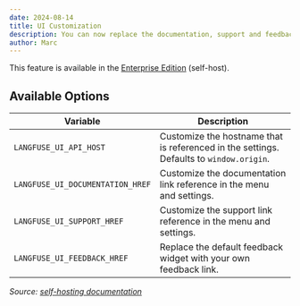 ```yaml
---
date: 2024-08-14
title: UI Customization
description: You can now replace the documentation, support and feedback links in the UI with references to your internal resources. This helps roll out Langfuse in your organization and ensures that users can find the information they need.
author: Marc
---
```



<ChangelogHeader />

This feature is available in the [Enterprise Edition](/docs/open-source) (self-host).

## Available Options

| Variable                         | Description                                                                             |
| -------------------------------- | --------------------------------------------------------------------------------------- |
| `LANGFUSE_UI_API_HOST`           | Customize the hostname that is referenced in the settings. Defaults to `window.origin`. |
| `LANGFUSE_UI_DOCUMENTATION_HREF` | Customize the documentation link reference in the menu and settings.                    |
| `LANGFUSE_UI_SUPPORT_HREF`       | Customize the support link reference in the menu and settings.                          |
| `LANGFUSE_UI_FEEDBACK_HREF`      | Replace the default feedback widget with your own feedback link.                        |

_Source: [self-hosting documentation](/docs/self-host)_
